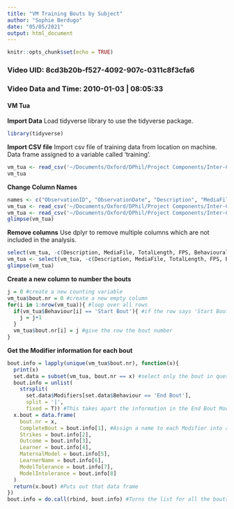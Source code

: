 ```yaml
---
title: "VM Training Bouts by Subject"
author: "Sophie Berdugo"
date: "05/05/2021"
output: html_document
---
```


```r
knitr::opts_chunk$set(echo = TRUE)
```

### Video UID: 8cd3b20b-f527-4092-907c-0311c8f3cfa6
### Video Data and Time: 2010-01-03 | 08:05:33

#### VM Tua

**Import Data**
Load tidyverse library to use the tidyverse package.

```r
library(tidyverse)
```

**Import CSV file**
Import csv file of training data from location on machine. Data frame assigned to a variable called 'training'.

``` r
vm_tua <- read_csv('~/Documents/Oxford/DPhil/Project Components/Inter-Coder Reliability/Data/Victoire Martignac/Training Data/VM_training_tua.csv')
vm_tua
```

**Change Column Names**

``` r
names <- c("ObservationID", "ObservationDate", "Description", "MediaFile", "TotalLength", "FPS", "Subject", "Behaviour", "BehaviouralCategory", "Modifiers", "BehaviourType", "Start", "Stop", "Duration", "CommentStart", "CommentStop") #Create the vector of names
vm_tua <- read_csv('~/Documents/Oxford/DPhil/Project Components/Inter-Coder Reliability/Data/Victoire Martignac/Training Data/VM_training_tua.csv', col_names = names) #Add the vector 'names' to the tibble and reimport the csv file with the col_names changed
vm_tua <- read_csv('~/Documents/Oxford/DPhil/Project Components/Inter-Coder Reliability/Data/Victoire Martignac/Training Data/VM_training_tua.csv', col_names = names, skip = 1) #Remove the original column names by using the skip function
glimpse(vm_tua)
```

**Remove columns**
Use dplyr to remove multiple columns which are not included in the analysis.

``` r
select(vm_tua, -c(Description, MediaFile, TotalLength, FPS, BehaviouralCategory, BehaviourType, CommentStart, CommentStop))
vm_tua <- select(vm_tua, -c(Description, MediaFile, TotalLength, FPS, BehaviouralCategory, BehaviourType, CommentStart, CommentStop))
glimpse(vm_tua)
```

**Create a new column to number the bouts**

```r
j = 0 #create a new counting variable
vm_tua$bout.nr = 0 #create a new empty column
for(i in 1:nrow(vm_tua)){ #loop over all rows
  if(vm_tua$Behaviour[i] == 'Start Bout'){ #if the row says 'Start Bout', the bout counter is updated by 1
    j = j+1
  }
  vm_tua$bout.nr[i] = j #give the row the bout number
}
```

**Get the Modifier information for each bout**

```r
bout.info = lapply(unique(vm_tua$bout.nr), function(x){
  print(x)
  set.data = subset(vm_tua, bout.nr == x) #select only the bout in question
  bout.info = unlist(
    strsplit(
      set.data$Modifiers[set.data$Behaviour == 'End Bout'],
      split = '|',
      fixed = T)) #This takes apart the information in the End Bout Modifier
  x.bout = data.frame(
    bout.nr = x,
    CompleteBout = bout.info[1], #Assign a name to each Modifier into a new column
    Strikes = bout.info[2],
    Outcome = bout.info[3],
    Learner = bout.info[4],
    MaternalModel = bout.info[5],
    LearnerName = bout.info[6],
    ModelTolerance = bout.info[7],
    ModelIntolerance = bout.info[8]
  )
  return(x.bout) #Puts out that data frame
})
bout.info = do.call(rbind, bout.info) #Turns the list for all the bouts into a data frame again
```

